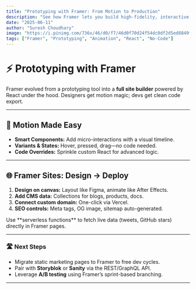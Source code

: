 ```yaml
---
title: "Prototyping with Framer: From Motion to Production"
description: "See how Framer lets you build high-fidelity, interactive prototypes—and even ship production sites."
date: "2025-06-11"
author: "Suresh Choudhary"
image: "https://i.pinimg.com/736x/46/d0/f7/46d0f70d24f54dc0df2d5ed8849f3a0a.jpg"
tags: ["Framer", "Prototyping", "Animation", "React", "No-Code"]
---
```



# ⚡ Prototyping with Framer

Framer evolved from a prototyping tool into a **full site builder** powered by React under the hood. Designers get motion magic; devs get clean code export.

---

## 🎥 Motion Made Easy

- **Smart Components:** Add micro-interactions with a visual timeline.
- **Variants & States:** Hover, pressed, drag—no code needed.
- **Code Overrides:** Sprinkle custom React for advanced logic.

---

## 🌐 Framer Sites: Design → Deploy

1. **Design on canvas:** Layout like Figma, animate like After Effects.
2. **Add CMS data:** Collections for blogs, products, docs.
3. **Connect custom domain:** One-click via Vercel.
4. **SEO controls:** Meta tags, OG image, sitemap auto-generated.

<Tip title="Next-Level">
  Use **serverless functions** to fetch live data (tweets, GitHub stars)
  directly in Framer pages.
</Tip>

---

### 🛣️ Next Steps

- Migrate static marketing pages to Framer to free dev cycles.
- Pair with **Storyblok** or **Sanity** via the REST/GraphQL API.
- Leverage **A/B testing** using Framer’s sprint-based branching.

---
